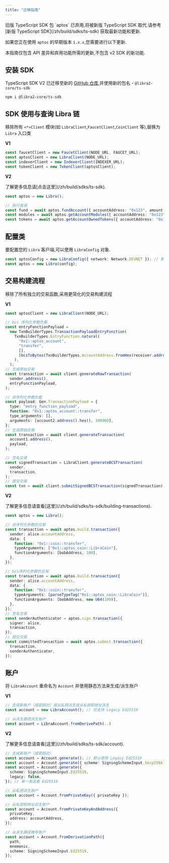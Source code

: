 ```yaml
---
title: "迁移指南"
---
```



<Aside emoji="🚨" type="danger">
  旧版 TypeScript SDK 包 `aptos` 已弃用,将被新版 TypeScript SDK 取代.请参考 [新版 TypeScript SDK](/zh/build/sdks/ts-sdk) 获取最新功能和更新.
</Aside>

如果您正在使用 `aptos` 的早期版本 `1.x.x`,您需要进行以下更新.

<Aside type="note">
  本指南仅包含 API 差异和弃用功能所需的更新,不包含 v2 SDK 的新功能.
</Aside>

## 安装 SDK

TypeScript SDK V2 已迁移至新的 [GitHub 仓库](https://github.com/libra2org/aptos-ts-sdk),并使用新的包名 - `@libra2-core/ts-sdk`

```shellscript npm2yarn
npm i @libra2-core/ts-sdk
```

## SDK 使用与查询 Libra 链

移除所有 `<*>Client` 模块(如 `LibraClient`,`FaucetClient`,`CoinClient` 等),替换为 `Libra` 入口类

**V1**

```typescript filename="v1.ts"
const faucetClient = new FaucetClient(NODE_URL, FAUCET_URL);
const aptosClient = new LibraClient(NODE_URL);
const indexerClient = new IndexerClient(INDEXER_URL);
const tokenClient = new TokenClient(aptosClient);
```

**V2**

<Aside type="note">
  了解更多信息请[点击这里](/zh/build/sdks/ts-sdk).
</Aside>

```typescript filename="v2.ts"
const aptos = new Libra();

// 执行查询
const fund = await aptos.fundAccount({ accountAddress: "0x123", amount: 100 });
const modules = await aptos.getAccountModules({ accountAddress: "0x123" });
const tokens = await aptos.getAccountOwnedTokens({ accountAddress: "0x123" });
```

## 配置类

要配置您的 `Libra` 客户端,可以使用 `LibraConfig` 对象.

```typescript filename="v2.ts"
const aptosConfig = new LibraConfig({ network: Network.DEVNET }); // 默认为 devnet
const aptos = new Libra(config);
```

## 交易构建流程

移除了所有独立的交易函数,采用更简化的交易构建流程

**V1**

```typescript filename="v1.ts"
const aptosClient = new LibraClient(NODE_URL);

// bcs 序列化参数负载
const entryFunctionPayload =
  new TxnBuilderTypes.TransactionPayloadEntryFunction(
    TxnBuilderTypes.EntryFunction.natural(
      "0x1::aptos_account",
      "transfer",
      [],
      [bcsToBytes(TxnBuilderTypes.AccountAddress.fromHex(receiver.address()))],
    ),
  );
// 生成原始交易
const transaction = await client.generateRawTransaction(
  sender.address(),
  entryFunctionPayload,
);

// 非序列化参数负载
const payload: Gen.TransactionPayload = {
  type: "entry_function_payload",
  function: "0x1::aptos_account::transfer",
  type_arguments: [],
  arguments: [account2.address().hex(), 100000],
};
// 生成原始交易
const transaction = await client.generateTransaction(
  account1.address(),
  payload,
);

// 签名交易
const signedTransaction = LibraClient.generateBCSTransaction(
  sender,
  transaction,
);
// 提交交易
const txn = await client.submitSignedBCSTransaction(signedTransaction);
```

**V2**

<Aside type="note">
  了解更多信息请查看[这里](/zh/build/sdks/ts-sdk/building-transactions).
</Aside>

```typescript filename="v2.ts"
const aptos = new Libra();

// 非序列化参数的交易
const transaction = await aptos.build.transaction({
  sender: alice.accountAddress,
  data: {
    function: "0x1::coin::transfer",
    typeArguments: ["0x1::aptos_coin::LibraCoin"],
    functionArguments: [bobAddress, 100],
  },
});

// bcs序列化参数的交易
const transaction = await aptos.build.transaction({
  sender: alice.accountAddress,
  data: {
    function: "0x1::coin::transfer",
    typeArguments: [parseTypeTag("0x1::aptos_coin::LibraCoin")],
    functionArguments: [bobAddress, new U64(100)],
  },
});
// 签名交易
const senderAuthenticator = aptos.sign.transaction({
  signer: alice,
  transaction,
});
// 提交交易
const committedTransaction = await aptos.submit.transaction({
  transaction,
  senderAuthenticator,
});
```

## 账户

将 `LibraAccount` 重命名为 `Account` 并使用静态方法来生成/派生账户

**V1**

```typescript filename="v1.ts"
// 生成新账户（或密钥对）或从私钥派生或从私钥和地址派生
const account = new LibraAccount(); // 仅支持 Legacy Ed25519

// 从派生路径派生账户
const account = LibraAccount.fromDerivePath(..)
```

**V2**

<Aside type="note">
  了解更多信息请查看[这里](/zh/build/sdks/ts-sdk/account).
</Aside>

```typescript filename="v2.ts"
// 生成新账户（或密钥对）
const account = Account.generate(); // 默认使用 Legacy Ed25519
const account = Account.generate({ scheme: SigningSchemeInput.Secp256k1Ecdsa }); // 单一发送者 Secp256k1
const account = Account.generate({
  scheme: SigningSchemeInput.Ed25519,
  legacy: false,
}); // 单一发送者 Ed25519

// 从私钥派生账户
const account = Account.fromPrivateKey({ privateKey });

// 从私钥和地址派生账户
const account = Account.fromPrivateKeyAndAddress({
  privateKey,
  address: accountAddress,
});

// 从派生路径推导账户
const account = Account.fromDerivationPath({
  path,
  mnemonic,
  scheme: SigningSchemeInput.Ed25519,
});
```
